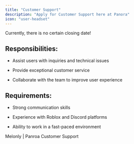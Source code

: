 ```yaml
---
title: "Customer Support"
description: "Apply for Customer Support here at Panora"
icon: "user-headset"
---
```


<Note>Currently, there is no certain closing date!</Note>

## Responsibilities:

- Assist users with inquiries and technical issues

- Provide exceptional customer service

- Collaborate with the team to improve user experience

## Requirements:

- Strong communication skills

- Experience with Roblox and Discord platforms

- Ability to work in a fast-paced environment

<CardGroup cols={1}>
  <Card href="https://melonly.xyz/forms/7209727392917491712" icon="pen-to-square" horizontal>
    Melonly | Panroa Customer Support
  </Card>
</CardGroup>